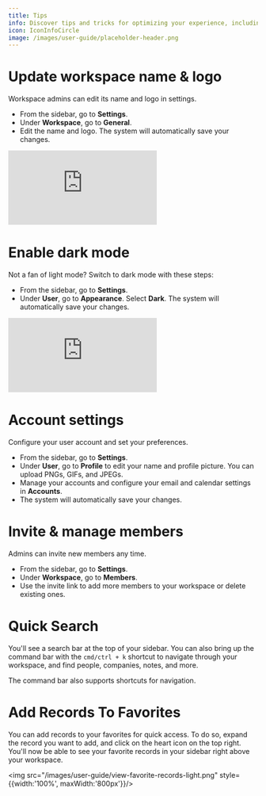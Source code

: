 ```yaml
---
title: Tips 
info: Discover tips and tricks for optimizing your experience, including user and workspace management, personalization settings, and navigation enhancements.
icon: IconInfoCircle
image: /images/user-guide/placeholder-header.png
---
```


# Update workspace name & logo

Workspace admins can edit its name and logo in settings. 

- From the sidebar, go to <b>Settings</b>. 
- Under <b>Workspace</b>, go to <b>General</b>.
- Edit the name and logo. The system will automatically save your changes.

<div style={{padding:'69.01% 0 0 0', position:'relative'}}>
  <iframe 
    src="https://player.vimeo.com/video/927915481?autoplay=1&loop=1&autopause=0&background=1&amp;app_id=58479" 
    frameborder="0" 
    allow="autoplay; fullscreen; picture-in-picture; clipboard-write" 
    style={{
      position:'absolute',
      top:0,
      left:0,
      width:'100%',
      height:'100%',
      borderRadius: '16px', 
      border:'2px solid black'
    }}
    title="Export data"
  ></iframe>
</div>
<script src="https://player.vimeo.com/api/player.js"></script>

# Enable dark mode 

Not a fan of light mode? Switch to dark mode with these steps:

- From the sidebar, go to <b>Settings</b>. 
- Under <b>User</b>, go to <b>Appearance</b>.
Select **Dark**. The system will automatically save your changes.

<div style={{padding:'69.01% 0 0 0', position:'relative'}}>
  <iframe 
    src="https://player.vimeo.com/video/927916570?autoplay=1&loop=1&autopause=0&background=1&amp;app_id=58479" 
    frameborder="0" 
    allow="autoplay; fullscreen; picture-in-picture; clipboard-write" 
    style={{
      position:'absolute',
      top:0,
      left:0,
      width:'100%',
      height:'100%',
      borderRadius: '16px', 
      border:'2px solid black'
    }}
    title="Export data"
  ></iframe>
</div>
<script src="https://player.vimeo.com/api/player.js"></script>

# Account settings 

Configure your user account and set your preferences. 

- From the sidebar, go to <b>Settings</b>. 
- Under <b>User</b>, go to <b>Profile</b> to edit your name and profile picture. You can upload PNGs, GIFs, and JPEGs.
- Manage your accounts and configure your email and calendar settings in <b>Accounts</b>. 
- The system will automatically save your changes.

# Invite & manage members

Admins can invite new members any time. 

- From the sidebar, go to <b>Settings</b>. 
- Under <b>Workspace</b>, go to <b>Members</b>.
- Use the invite link to add more members to your workspace or delete existing ones.

# Quick Search 

You'll see a search bar at the top of your sidebar. You can also bring up the command bar with the `cmd/ctrl + k` shortcut to navigate through your workspace, and find people, companies, notes, and more. 

The command bar also supports shortcuts for navigation.  

# Add Records To Favorites

You can add records to your favorites for quick access. To do so, expand the record you want to add, and click on the heart icon on the top right. You'll now be able to see your favorite records in your sidebar right above your workspace. 

<img src="/images/user-guide/view-favorite-records-light.png" style={{width:'100%', maxWidth:'800px'}}/>

<UserGuideEditContent></UserGuideEditContent>